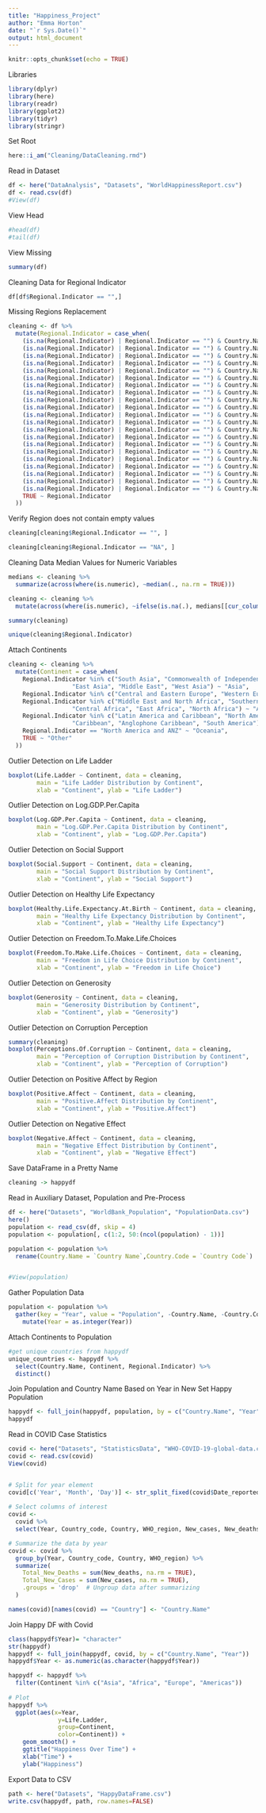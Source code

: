 ```yaml
---
title: "Happiness_Project"
author: "Emma Horton"
date: "`r Sys.Date()`"
output: html_document
---
```


```r
knitr::opts_chunk$set(echo = TRUE)
```

Libraries

```r
library(dplyr)
library(here)
library(readr)
library(ggplot2)
library(tidyr)
library(stringr)

```

Set Root
```r
here::i_am("Cleaning/DataCleaning.rmd")
```


Read in Dataset

```r
df <- here("DataAnalysis", "Datasets", "WorldHappinessReport.csv")
df <- read.csv(df)
#View(df)

```

View Head
```r
#head(df)
#tail(df)
```

View Missing
```r
summary(df)
```
Cleaning Data for Regional Indicator

```r
df[df$Regional.Indicator == "",]
```

Missing Regions Replacement
```r
cleaning <- df %>%
  mutate(Regional.Indicator = case_when(
    (is.na(Regional.Indicator) | Regional.Indicator == "") & Country.Name == 'Angola' ~ "Southern Africa",
    (is.na(Regional.Indicator) | Regional.Indicator == "") & Country.Name == 'Belize' ~ "Central America",
    (is.na(Regional.Indicator) | Regional.Indicator == "") & Country.Name == 'Bhutan' ~ "South Asia",
    (is.na(Regional.Indicator) | Regional.Indicator == "") & Country.Name == 'Central African Republic' ~ "Central Africa",
    (is.na(Regional.Indicator) | Regional.Indicator == "") & Country.Name == 'Congo (Kinshasa)' ~ "Central Africa",
    (is.na(Regional.Indicator) | Regional.Indicator == "") & Country.Name == 'Cuba' ~ "Caribbean",
    (is.na(Regional.Indicator) | Regional.Indicator == "") & Country.Name == 'Czechia' ~ "Central Europe",
    (is.na(Regional.Indicator) | Regional.Indicator == "") & Country.Name == 'Djibouti' ~ "East Africa",
    (is.na(Regional.Indicator) | Regional.Indicator == "") & Country.Name == 'Eswatini' ~ "Southern Africa",
    (is.na(Regional.Indicator) | Regional.Indicator == "") & Country.Name == 'Guyana' ~ "Anglophone Caribbean",
    (is.na(Regional.Indicator) | Regional.Indicator == "") & Country.Name == 'Oman' ~ "Middle East",
    (is.na(Regional.Indicator) | Regional.Indicator == "") & Country.Name == 'Qatar' ~ "Middle East",
    (is.na(Regional.Indicator) | Regional.Indicator == "") & Country.Name == 'Somalia' ~ "East Africa",
    (is.na(Regional.Indicator) | Regional.Indicator == "") & Country.Name == 'Somaliland region' ~ "East Africa",
    (is.na(Regional.Indicator) | Regional.Indicator == "") & Country.Name == 'South Sudan' ~ "North Africa",
    (is.na(Regional.Indicator) | Regional.Indicator == "") & Country.Name == 'Sudan' ~ "North Africa",
    (is.na(Regional.Indicator) | Regional.Indicator == "") & Country.Name == 'Suriname' ~ "South America",
    (is.na(Regional.Indicator) | Regional.Indicator == "") & Country.Name == 'Syria' ~ "Middle East",
    (is.na(Regional.Indicator) | Regional.Indicator == "") & Country.Name == 'Trinidad and Tobago' ~ "Caribbean",
    (is.na(Regional.Indicator) | Regional.Indicator == "") & Country.Name == 'Turkiye' ~ "Central and Eastern Europe",
    (is.na(Regional.Indicator) | Regional.Indicator == "") & Country.Name == 'State of Palestine' ~ "West Asia",
    TRUE ~ Regional.Indicator
  ))

```

Verify Region does not contain empty values
```r
cleaning[cleaning$Regional.Indicator == "", ]
```
```r
cleaning[cleaning$Regional.Indicator == "NA", ]
```


Cleaning Data Median Values for Numeric Variables

```r
medians <- cleaning %>% 
  summarize(across(where(is.numeric), ~median(., na.rm = TRUE)))

cleaning <- cleaning %>%
  mutate(across(where(is.numeric), ~ifelse(is.na(.), medians[[cur_column()]], .)))

summary(cleaning)
```


```r
unique(cleaning$Regional.Indicator)
```

Attach Continents
```r
cleaning <- cleaning %>%
  mutate(Continent = case_when(
    Regional.Indicator %in% c("South Asia", "Commonwealth of Independent States", "Southeast Asia", 
                  "East Asia", "Middle East", "West Asia") ~ "Asia",
    Regional.Indicator %in% c("Central and Eastern Europe", "Western Europe", "Central Europe") ~ "Europe",
    Regional.Indicator %in% c("Middle East and North Africa", "Southern Africa", "Sub-Saharan Africa", 
                  "Central Africa", "East Africa", "North Africa") ~ "Africa",
    Regional.Indicator %in% c("Latin America and Caribbean", "North America and ANZ", "Central America", 
                  "Caribbean", "Anglophone Caribbean", "South America") ~ "Americas",
    Regional.Indicator == "North America and ANZ" ~ "Oceania",
    TRUE ~ "Other" 
  ))
```
Outlier Detection on Life Ladder

```r
boxplot(Life.Ladder ~ Continent, data = cleaning,
        main = "Life Ladder Distribution by Continent",
        xlab = "Continent", ylab = "Life Ladder")

```



Outlier Detection on Log.GDP.Per.Capita
```r
boxplot(Log.GDP.Per.Capita ~ Continent, data = cleaning,
        main = "Log.GDP.Per.Capita Distribution by Continent",
        xlab = "Continent", ylab = "Log.GDP.Per.Capita")
```

Outlier Detection on Social Support
```r
boxplot(Social.Support ~ Continent, data = cleaning,
        main = "Social Support Distribution by Continent",
        xlab = "Continent", ylab = "Social Support")
```
Outlier Detection on Healthy Life Expectancy

```r
boxplot(Healthy.Life.Expectancy.At.Birth ~ Continent, data = cleaning,
        main = "Healthy Life Expectancy Distribution by Continent",
        xlab = "Continent", ylab = "Healthy Life Expectancy")
```


Outlier Detection on Freedom.To.Make.Life.Choices

```r
boxplot(Freedom.To.Make.Life.Choices ~ Continent, data = cleaning,
        main = "Freedom in Life Choice Distribution by Continent",
        xlab = "Continent", ylab = "Freedom in Life Choice")
```

Outlier Detection on Generosity


```r
boxplot(Generosity ~ Continent, data = cleaning,
        main = "Generosity Distribution by Continent",
        xlab = "Continent", ylab = "Generosity")
```


Outlier Detection on Corruption Perception
```r
summary(cleaning)
boxplot(Perceptions.Of.Corruption ~ Continent, data = cleaning,
        main = "Perception of Corruption Distribution by Continent",
        xlab = "Continent", ylab = "Perception of Corruption")
```


Outlier Detection on Positive Affect by Region
```r
boxplot(Positive.Affect ~ Continent, data = cleaning,
        main = "Positive.Affect Distribution by Continent",
        xlab = "Continent", ylab = "Positive.Affect")
```


Outlier Detection on Negative Effect
```r
boxplot(Negative.Affect ~ Continent, data = cleaning,
        main = "Negative Effect Distribution by Continent",
        xlab = "Continent", ylab = "Negative Effect")
```

Save DataFrame in a Pretty Name
```r
cleaning -> happydf
```

Read in Auxiliary Dataset, Population and Pre-Process
```r
df <- here("Datasets", "WorldBank_Population", "PopulationData.csv")
here()
population <- read_csv(df, skip = 4)
population <- population[, c(1:2, 50:(ncol(population) - 1))]

population <- population %>%
  rename(Country.Name = `Country Name`,Country.Code = `Country Code`)


#View(population)
```

Gather Population Data
```r
population <- population %>%
  gather(key = "Year", value = "Population", -Country.Name, -Country.Code) %>%
    mutate(Year = as.integer(Year))
```


Attach Continents to Population
```r
#get unique countries from happydf
unique_countries <- happydf %>%
  select(Country.Name, Continent, Regional.Indicator) %>%
  distinct()

```

Join Population and Country Name Based on Year in New Set Happy Population

```r
happydf <- full_join(happydf, population, by = c("Country.Name", "Year"))
happydf

```

Read in COVID Case Statistics 

```r
covid <- here("Datasets", "StatisticsData", "WHO-COVID-19-global-data.csv")
covid <- read.csv(covid)
View(covid)


# Split for year element
covid[c('Year', 'Month', 'Day')] <- str_split_fixed(covid$Date_reported, '-', 3)
 
# Select columns of interest
covid <- 
  covid %>% 
  select(Year, Country_code, Country, WHO_region, New_cases, New_deaths) 

# Summarize the data by year
covid <- covid %>%
  group_by(Year, Country_code, Country, WHO_region) %>%
  summarize(
    Total_New_Deaths = sum(New_deaths, na.rm = TRUE),
    Total_New_Cases = sum(New_cases, na.rm = TRUE),
    .groups = 'drop'  # Ungroup data after summarizing
  )

names(covid)[names(covid) == "Country"] <- "Country.Name"

```
Join Happy DF with Covid

```r
class(happydf$Year)= "character"
str(happydf)
happydf <- full_join(happydf, covid, by = c("Country.Name", "Year"))
happydf$Year <- as.numeric(as.character(happydf$Year))

```



```r
happydf <- happydf %>% 
  filter(Continent %in% c("Asia", "Africa", "Europe", "Americas"))
  
# Plot
happydf %>%
  ggplot(aes(x=Year, 
              y=Life.Ladder, 
              group=Continent, 
              color=Continent)) +
    geom_smooth() +
    ggtitle("Happiness Over Time") +
    xlab("Time") +
    ylab("Happiness")


```


Export Data to CSV
```r
path <- here("Datasets", "HappyDataFrame.csv")
write.csv(happydf, path, row.names=FALSE)
```


